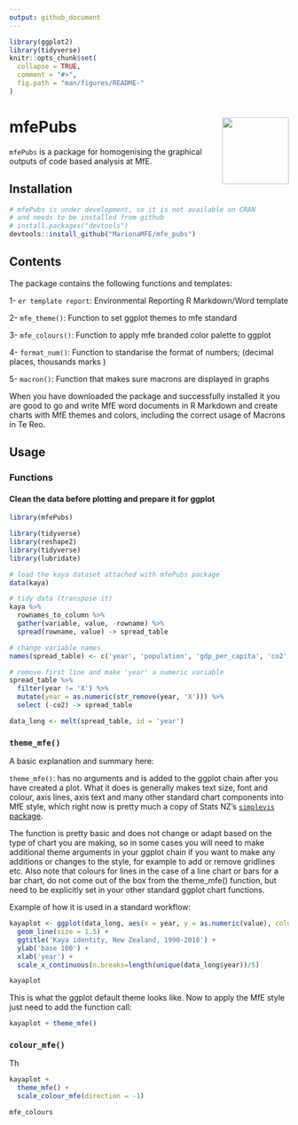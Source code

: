 ```yaml
---
output: github_document
---
```



```r
library(ggplot2)
library(tidyverse)
knitr::opts_chunk$set(
  collapse = TRUE,
  comment = "#>",
  fig.path = "man/figures/README-"
)

```

# mfePubs  <img src="man/figures/mfepubslogo.png" align="right" width="120" /> 

```mfePubs``` is a package for homogenising the graphical outputs of code based analysis at MfE. 

## Installation

```r
# mfePubs is under development, so it is not available on CRAN
# and needs to be installed from github
# install.packages("devtools")
devtools::install_github("MarionaMFE/mfe_pubs")
```

## Contents
The package contains the following functions and templates:

1- ```er template report```: Environmental Reporting R Markdown/Word template 

2- ```mfe_theme()```: Function to set ggplot themes to mfe standard

3- ```mfe_colours()```: Function to apply mfe branded color palette to ggplot

4- ```format_num()```: Function to standarise the format of numbers; (decimal places, thousands marks )

5- ```macron()```: Function that makes sure macrons are displayed in graphs 

When you have downloaded the package and successfully installed it you are good to go and write MfE word documents in R Markdown and create charts with MfE themes and colors, including the correct usage of Macrons in Te Reo.

## Usage


### Functions
#### Clean the data before plotting and prepare it for ggplot

```r

library(mfePubs)

library(tidyverse)
library(reshape2)
library(tidyverse)
library(lubridate)

# load the kaya dataset attached with mfePubs package
data(kaya)

# tidy data (transpose it)
kaya %>% 
  rownames_to_column %>%
  gather(variable, value, -rowname) %>%
  spread(rowname, value) -> spread_table

# change variable names
names(spread_table) <- c('year', 'population', 'gdp_per_capita', 'co2', 'energy_per_gdp', 'co2_per_energy')

# remove first line and make 'year' a numeric variable
spread_table %>% 
  filter(year != 'X') %>%
  mutate(year = as.numeric(str_remove(year, 'X'))) %>%
  select (-co2) -> spread_table

data_long <- melt(spread_table, id = 'year')

```

### ```theme_mfe()```

A basic explanation and summary here:

```theme_mfe()```: has no arguments and is added to the ggplot chain after you have created a plot. What it does is generally makes text size, font and colour, axis lines, axis text and many other standard chart components into MfE style, which right now is pretty much a copy of Stats NZ's  [```simplevis``` package](https://github.com/StatisticsNZ/simplevis).

The function is pretty basic and does not change or adapt based on the type of chart you are making, so in some cases you will need to make additional theme arguments in your ggplot chain if you want to make any additions or changes to the style, for example to add or remove gridlines etc. Also note that colours for lines in the case of a line chart or bars for a bar chart, do not come out of the box from the theme_mfe() function, but need to be explicitly set in your other standard ggplot chart functions.

Example of how it is used in a standard workflow:

```r

kayaplot <- ggplot(data_long, aes(x = year, y = as.numeric(value), colour = variable)) +
  geom_line(size = 1.5) +
  ggtitle('Kaya identity, New Zealand, 1990-2018') +
  ylab('base 100') +
  xlab('year') +
  scale_x_continuous(n.breaks=length(unique(data_long$year))/5)

kayaplot

```

This is what the ggplot default theme looks like. Now to apply the MfE style just need to add the function call:

``` r

kayaplot + theme_mfe() 
```
### ```colour_mfe()```

Th

```r
kayaplot + 
  theme_mfe() +
  scale_colour_mfe(direction = -1)
```


```r
mfe_colours
```


```r
```


